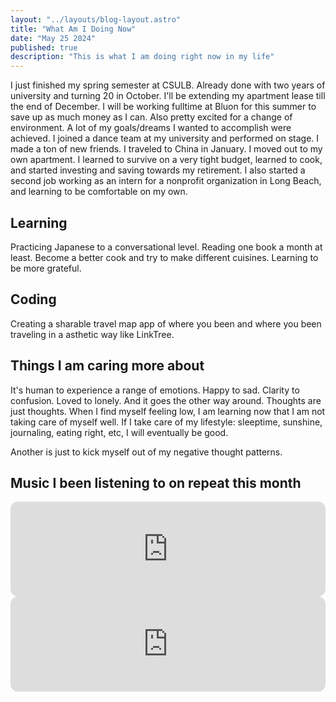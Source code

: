 ```yaml
---
layout: "../layouts/blog-layout.astro"
title: "What Am I Doing Now"
date: "May 25 2024"
published: true
description: "This is what I am doing right now in my life"
---
```


I just finished my spring semester at CSULB. Already done with two years of university and turning 20 in October. I'll be extending my apartment lease till the end of December. I will be working fulltime at Bluon for this summer to save up as much money as I can. Also pretty excited for a change of environment. A lot of my goals/dreams I wanted to accomplish were achieved. I joined a dance team at my university and performed on stage. I made a ton of new friends. I traveled to China in January. I moved out to my own apartment. I learned to survive on a very tight budget, learned to cook, and started investing and saving towards my retirement. I also started a second job working as an intern for a nonprofit organization in Long Beach, and learning to be comfortable on my own.

## Learning

Practicing Japanese to a conversational level. Reading one book a month at least. Become a better cook and try to make different cuisines. Learning to be more grateful.

## Coding

Creating a sharable travel map app of where you been and where you been traveling in a asthetic way like LinkTree.

## Things I am caring more about

It's human to experience a range of emotions. Happy to sad. Clarity to confusion. Loved to lonely. And it goes the other way around. Thoughts are just thoughts. When I find myself feeling low, I am learning now that I am not taking care of myself well. If I take care of my lifestyle: sleeptime, sunshine, journaling, eating right, etc, I will eventually be good.

Another is just to kick myself out of my negative thought patterns.

## Music I been listening to on repeat this month

<iframe
    style="border-radius:12px"
    src="https://open.spotify.com/embed/track/4s5LsmjqGgpwftaPqgONLC?utm_source=generator"
    width="100%"
    height="152"
    frameBorder="0"
    allowfullscreen=""
    allow="autoplay; clipboard-write; encrypted-media; fullscreen; picture-in-picture"
    loading="lazy"
></iframe>

<iframe
    style="border-radius:12px"
    src="https://open.spotify.com/embed/track/5ydjxBSUIDn26MFzU3asP4?utm_source=generator"
    width="100%"
    height="152"
    frameBorder="0"
    class="mt-6"
    allowfullscreen=""
    allow="autoplay; clipboard-write; encrypted-media; fullscreen; picture-in-picture"
    loading="lazy"
></iframe>
